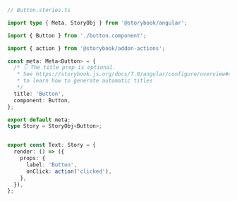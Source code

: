 ```ts
// Button.stories.ts

import type { Meta, StoryObj } from '@storybook/angular';

import { Button } from './button.component';

import { action } from '@storybook/addon-actions';

const meta: Meta<Button> = {
  /* 👇 The title prop is optional.
   * See https://storybook.js.org/docs/7.0/angular/configure/overview#configure-story-loading
   * to learn how to generate automatic titles
   */
  title: 'Button',
  component: Button,
};

export default meta;
type Story = StoryObj<Button>;


export const Text: Story = {
  render: () => ({
    props: {
      label: 'Button',
      onClick: action('clicked'),
    },
  }),
};
```
